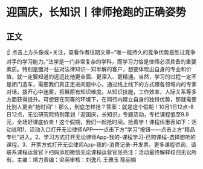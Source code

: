 # 迎国庆，长知识丨律师抢跑的正确姿势
## 正文
☝ 点击上方头像或+关注，查看作者往期文章~“唯一能持久的竞争优势是胜过竞争对手的学习能力。”法学是一门非常复杂的学科，而学习力恰是律师必须具备的重要素质。特别是面对一些对法律知识一知半解的客户，想要体现出自身的专业和价值，就一定要知道的远远比他更全面、更深入、更精通。当然，学习的过程一定不是闭门造车，需要我们真正走进问题中心，通过线上线下的方式跟各领域内的专家对话，拨开心中迷雾，拓展原有知识维度。从知识技能，工作效率，人际关系等多方面获得提升。可想要在同等的环境下，在同行内建立自身的独特优势，那就需要比别人更会“抢时间”！那么，到底怎样抢？答案：就是这个假期！10月1日12点-8日12点，无讼研究院特别策划「迎国庆，长知识」专题活动，专栏课程低至9.9元，全场好课底价卖！这个假期，我们一起抢时间，抢着学！课程优惠表如下：活动说明1、活动入口打开无讼律师APP——点击下方“学习”按钮——点击上方“精品专栏”进入。2、学习方式打开无讼律师App-我的-课程学习-已购课程-选择想听的课程。3、开票方式打开无讼律师App-我的-消费记录-开发票。更多课程咨询，请联系课程运营官☟扫码添加微信无讼课程运营官张亮注：活动最终解释权归无讼所有。主编：靖力责编：梁萌审核：刘逸凡 王雅玉 陈丽娟